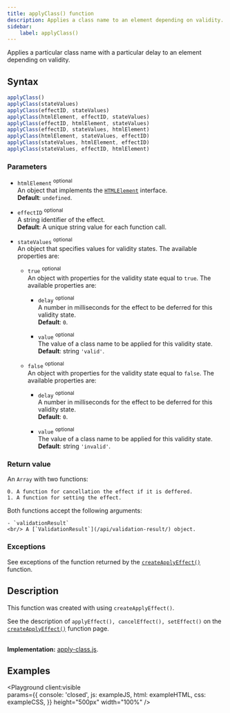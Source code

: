 ```yaml
---
title: applyClass() function
description: Applies a class name to an element depending on validity.
sidebar: 
    label: applyClass()
---
```



Applies a particular class name with a particular delay to an element depending on validity.

## Syntax

```js 
applyClass()
applyClass(stateValues)
applyClass(effectID, stateValues)
applyClass(htmlElement, effectID, stateValues)
applyClass(effectID, htmlElement, stateValues)
applyClass(effectID, stateValues, htmlElement)
applyClass(htmlElement, stateValues, effectID)
applyClass(stateValues, htmlElement, effectID)
applyClass(stateValues, effectID, htmlElement)
```

### Parameters

- `htmlElement` <sup>optional</sup>
<br/> An object that implements the [`HTMLElement`](https://developer.mozilla.org/en-US/docs/Web/API/HTMLElement) interface.
<br/> **Default**: `undefined`.

- `effectID` <sup>optional</sup>
<br/> A string identifier of the effect.
<br/> **Default**: A unique string value for each function call.

- `stateValues` <sup>optional</sup>
<br/> An object that specifies values for validity states. The available properties are:

    - `true` <sup>optional</sup>
    <br/> An object with properties for the validity state equal to `true`. The available properties are:

        - `delay` <sup>optional</sup>
        <br/> A number in milliseconds for the effect to be deferred for this validity state.
        <br/> **Default**: `0`.
        
        - `value` <sup>optional</sup>
        <br/> The value of a class name to be applied for this validity state.
        <br/> **Default**: string `'valid'`.

    - `false` <sup>optional</sup>
    <br/> An object with properties for the validity state equal to `false`. The available properties are:

        - `delay` <sup>optional</sup>
        <br/> A number in milliseconds for the effect to be deferred for this validity state.
        <br/> **Default**: `0`.
        
        - `value` <sup>optional</sup>
        <br/> The value of a class name to be applied for this validity state.
        <br/> **Default**: string `'invalid'`.

### Return value

An `Array` with two functions:

    0. A function for cancellation the effect if it is deffered.
    1. A function for setting the effect.

Both functions accept the following arguments:

    - `validationResult` 
    <br/> A [`ValidationResult`](/api/validation-result/) object. 

### Exceptions

See exceptions of the function returned by the [`createApplyEffect()`](/api/ui/helper-functions/create-apply-effect/#exceptions) function.

## Description

This function was created with using `createApplyEffect()`.

See the description of `applyEffect(), cancelEffect(), setEffect()` on the [`createApplyEffect()`](/api/ui/helper-functions/create-apply-effect/#description) function page.

<br/>**Implementation:** [apply-class.js](https://github.com/itihon/isomorphic-validation/blob/master/src/ui/apply-class.js).

## Examples

<Playground client:visible  
    params={{
        console: 'closed',
        js: exampleJS,
        html: exampleHTML,
        css: exampleCSS,
    }}
    height="500px"
    width="100%"
/>
